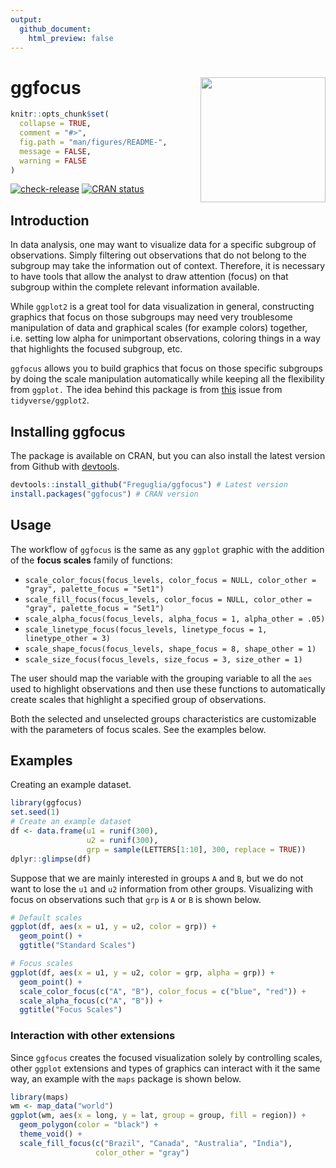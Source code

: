 ```yaml
---
output:
  github_document:
    html_preview: false
---
```


# ggfocus <img src='man/figures/logo.png' align="right" height="200" />

```r
knitr::opts_chunk$set(
  collapse = TRUE,
  comment = "#>",
  fig.path = "man/figures/README-",
  message = FALSE,
  warning = FALSE
)
```

<!-- badges: start -->
[![check-release](https://github.com/Freguglia/ggfocus/actions/workflows/check-release.yaml/badge.svg)](https://github.com/Freguglia/ggfocus/actions/workflows/check-release.yaml)
[![CRAN status](http://www.r-pkg.org/badges/version-last-release/ggfocus)](https://cran.r-project.org/package=ggfocus)
<!-- badges: end -->

## Introduction

In data analysis, one may want to visualize data for a specific subgroup of observations. Simply filtering out observations that do not belong to the subgroup may take the information out of context. Therefore, it is necessary to have tools that allow the analyst to draw attention (focus) on that subgroup within the complete relevant information available.

While `ggplot2` is a great tool for data visualization in general, constructing graphics that focus on those subgroups may need very troublesome manipulation of data and graphical scales (for example colors) together, i.e. setting low alpha for unimportant observations, coloring things in a way that highlights the focused subgroup, etc.

`ggfocus` allows you to build graphics that focus on those specific subgroups by doing the scale manipulation automatically while keeping all the flexibility from `ggplot.` The idea behind this package is from [this](https://github.com/tidyverse/ggplot2/issues/2627) issue from `tidyverse/ggplot2`.


## Installing ggfocus

The package is available on CRAN, but you can also install the latest version from Github with [devtools](https://github.com/hadley/devtools).

```r
devtools::install_github("Freguglia/ggfocus") # Latest version
install.packages("ggfocus") # CRAN version
```

## Usage

The workflow of `ggfocus` is the same as any `ggplot` graphic with the addition of the **focus scales** family of functions:

  * `scale_color_focus(focus_levels, color_focus = NULL, color_other = "gray", palette_focus = "Set1")`
  * `scale_fill_focus(focus_levels, color_focus = NULL, color_other = "gray", palette_focus = "Set1")`
  * `scale_alpha_focus(focus_levels, alpha_focus = 1, alpha_other = .05)`
  * `scale_linetype_focus(focus_levels, linetype_focus = 1, linetype_other = 3)`
  * `scale_shape_focus(focus_levels, shape_focus = 8, shape_other = 1)`
  * `scale_size_focus(focus_levels, size_focus = 3, size_other = 1)`

The user should map the variable with the grouping variable to all the `aes` used to highlight observations and then use these functions to automatically create scales that highlight a specified group of observations.

Both the selected and unselected groups characteristics are customizable with the parameters of focus scales. See the examples below.

## Examples

Creating an example dataset.

```r
library(ggfocus)
set.seed(1)
# Create an example dataset
df <- data.frame(u1 = runif(300),
                 u2 = runif(300),
                 grp = sample(LETTERS[1:10], 300, replace = TRUE))
dplyr::glimpse(df)
```

Suppose that we are mainly interested in groups `A` and `B`, but we do not want to lose the `u1` and `u2` information from other groups. Visualizing with focus on observations such that `grp` is `A` or `B` is shown below.

```r
# Default scales
ggplot(df, aes(x = u1, y = u2, color = grp)) +
  geom_point() +
  ggtitle("Standard Scales")

# Focus scales
ggplot(df, aes(x = u1, y = u2, color = grp, alpha = grp)) +
  geom_point() +
  scale_color_focus(c("A", "B"), color_focus = c("blue", "red")) +
  scale_alpha_focus(c("A", "B")) +
  ggtitle("Focus Scales")
```


### Interaction with other extensions

Since `ggfocus` creates the focused visualization solely by controlling scales, other `ggplot` extensions and types of graphics can interact with it the same way, an example with the `maps` package is shown below.

```r
library(maps)
wm <- map_data("world")
ggplot(wm, aes(x = long, y = lat, group = group, fill = region)) +
  geom_polygon(color = "black") +
  theme_void() +
  scale_fill_focus(c("Brazil", "Canada", "Australia", "India"),
                   color_other = "gray")
```
